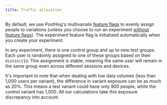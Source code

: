 ```yaml
---
title: Traffic allocation
---
```


By default, we use PostHog's multivariate [feature flags](/docs/feature-flags) to evenly assign people to variations (unless you choose to run an experiment [without feature flags](/docs/experiments/running-experiments-without-feature-flags)). The experiment feature flag is initialized automatically when you create your experiment.

In any experiment, there is one control group and up to nine test groups. Each user is randomly assigned to one of these groups based on their `distinctId`. This assignment is stable, meaning the same user will remain in the same group even across different sessions and devices.

It's important to note that when dealing with low data volumes (less than 1,000 users per variant), the difference in variant exposure can be as much as 20%. This means a test variant could have only 800 people, while the control variant has 1,000. All our calculations take this exposure discrepancy into account.
